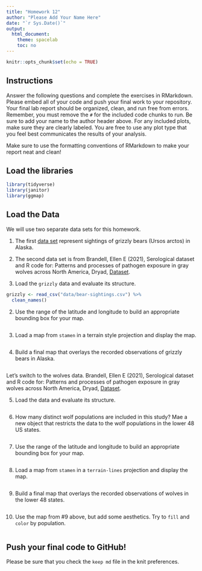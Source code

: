 ```yaml
---
title: "Homework 12"
author: "Please Add Your Name Here"
date: "`r Sys.Date()`"
output:
  html_document:
    theme: spacelab
    toc: no
---
```


```r
knitr::opts_chunk$set(echo = TRUE)
```

## Instructions
Answer the following questions and complete the exercises in RMarkdown. Please embed all of your code and push your final work to your repository. Your final lab report should be organized, clean, and run free from errors. Remember, you must remove the `#` for the included code chunks to run. Be sure to add your name to the author header above. For any included plots, make sure they are clearly labeled. You are free to use any plot type that you feel best communicates the results of your analysis.  

Make sure to use the formatting conventions of RMarkdown to make your report neat and clean!  

## Load the libraries  
```r
library(tidyverse)
library(janitor)
library(ggmap)
``` 

## Load the Data
We will use two separate data sets for this homework.  

1. The first [data set](https://rcweb.dartmouth.edu/~f002d69/workshops/index_rspatial.html) represent sightings of grizzly bears (Ursos arctos) in Alaska. 


2. The second data set is from Brandell, Ellen E (2021), Serological dataset and R code for: Patterns and processes of pathogen exposure in gray wolves across North America, Dryad, [Dataset](https://doi.org/10.5061/dryad.5hqbzkh51).  


1. Load the `grizzly` data and evaluate its structure.  
```r
grizzly <- read_csv("data/bear-sightings.csv") %>% 
  clean_names()
```


2. Use the range of the latitude and longitude to build an appropriate bounding box for your map. 
```r

```

3. Load a map from `stamen` in a terrain style projection and display the map.
```r

```


4. Build a final map that overlays the recorded observations of grizzly bears in Alaska.  
```r

```


Let's switch to the wolves data. Brandell, Ellen E (2021), Serological dataset and R code for: Patterns and processes of pathogen exposure in gray wolves across North America, Dryad, [Dataset](https://doi.org/10.5061/dryad.5hqbzkh51).  

5. Load the data and evaluate its structure.  
```r

```


6. How many distinct wolf populations are included in this study? Mae a new object that restricts the data to the wolf populations in the lower 48 US states.  
```r

```


7. Use the range of the latitude and longitude to build an appropriate bounding box for your map. 
```r

```


8.  Load a map from `stamen` in a `terrain-lines` projection and display the map.  
```r

```


9. Build a final map that overlays the recorded observations of wolves in the lower 48 states.  
```r

```


10. Use the map from #9 above, but add some aesthetics. Try to `fill` and `color` by population.  
```r

```


## Push your final code to GitHub!
Please be sure that you check the `keep md` file in the knit preferences. 